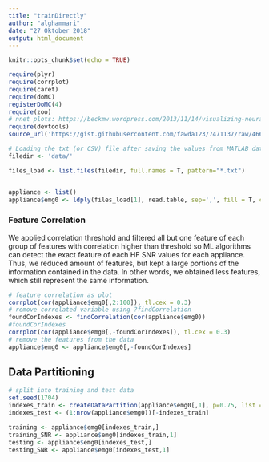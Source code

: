 ```yaml
---
title: "trainDirectly"
author: "alghammari"
date: "27 Oktober 2018"
output: html_document
---
```


```r
knitr::opts_chunk$set(echo = TRUE)
```

```r
require(plyr)
require(corrplot)
require(caret)
require(doMC)
registerDoMC(4)
require(zoo)
# nnet plots: https://beckmw.wordpress.com/2013/11/14/visualizing-neural-networks-in-r-update/
require(devtools)
source_url('https://gist.githubusercontent.com/fawda123/7471137/raw/466c1474d0a505ff044412703516c34f1a4684a5/nnet_plot_update.r')
```

```r
# Loading the txt (or CSV) file after saving the values from MATLAB data preprocessing methods
filedir <- 'data/'

files_load <- list.files(filedir, full.names = T, pattern="*.txt")


appliance <- list()
appliance$emg0 <- ldply(files_load[1], read.table, sep=',', fill = T, col.names = c('appliance', paste('HF_', 1:4097, sep='')))

```

### Feature Correlation
We applied correlation threshold and filtered all but one feature of each group of features with correlation higher than threshold so ML algorithms can detect the exact feature of each HF SNR values for each appliance. Thus, we reduced amount of features, but kept a large portions of the information contained in the data. In other words, we  obtained less features, which still represent the same information.

```r
# feature correlation as plot
corrplot(cor(appliance$emg0[,2:100]), tl.cex = 0.3) 
# remove correlated variable using ?findCorrelation
foundCorIndexes <- findCorrelation(cor(appliance$emg0))
#foundCorIndexes
corrplot(cor(appliance$emg0[,-foundCorIndexes]), tl.cex = 0.3)
# remove the features from the data
appliance$emg0 <- appliance$emg0[,-foundCorIndexes]
```

## Data Partitioning

```r
# split into training and test data
set.seed(1704)
indexes_train <- createDataPartition(appliance$emg0[,1], p=0.75, list = F)
indexes_test <- (1:nrow(appliance$emg0))[-indexes_train]

training <- appliance$emg0[indexes_train,]
training_SNR <- appliance$emg0[indexes_train,1]
testing <- appliance$emg0[indexes_test,]
testing_SNR <- appliance$emg0[indexes_test,1]
```